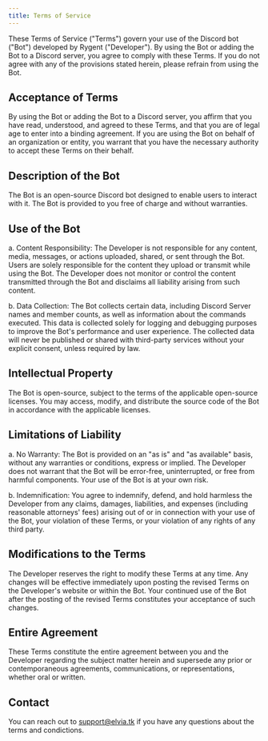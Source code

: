 ```yaml
---
title: Terms of Service
---
```


These Terms of Service ("Terms") govern your use of the Discord bot ("Bot") developed by Rygent ("Developer"). By using the Bot or adding the Bot to a Discord server, you agree to comply with these Terms. If you do not agree with any of the provisions stated herein, please refrain from using the Bot.

## Acceptance of Terms

By using the Bot or adding the Bot to a Discord server, you affirm that you have read, understood, and agreed to these Terms, and that you are of legal age to enter into a binding agreement. If you are using the Bot on behalf of an organization or entity, you warrant that you have the necessary authority to accept these Terms on their behalf.

## Description of the Bot

The Bot is an open-source Discord bot designed to enable users to interact with it. The Bot is provided to you free of charge and without warranties.

## Use of the Bot

a. Content Responsibility: The Developer is not responsible for any content, media, messages, or actions uploaded, shared, or sent through the Bot. Users are solely responsible for the content they upload or transmit while using the Bot. The Developer does not monitor or control the content transmitted through the Bot and disclaims all liability arising from such content.

b. Data Collection: The Bot collects certain data, including Discord Server names and member counts, as well as information about the commands executed. This data is collected solely for logging and debugging purposes to improve the Bot's performance and user experience. The collected data will never be published or shared with third-party services without your explicit consent, unless required by law.

## Intellectual Property

The Bot is open-source, subject to the terms of the applicable open-source licenses. You may access, modify, and distribute the source code of the Bot in accordance with the applicable licenses.

## Limitations of Liability

a. No Warranty: The Bot is provided on an "as is" and "as available" basis, without any warranties or conditions, express or implied. The Developer does not warrant that the Bot will be error-free, uninterrupted, or free from harmful components. Your use of the Bot is at your own risk.

b. Indemnification: You agree to indemnify, defend, and hold harmless the Developer from any claims, damages, liabilities, and expenses (including reasonable attorneys' fees) arising out of or in connection with your use of the Bot, your violation of these Terms, or your violation of any rights of any third party.

## Modifications to the Terms

The Developer reserves the right to modify these Terms at any time. Any changes will be effective immediately upon posting the revised Terms on the Developer's website or within the Bot. Your continued use of the Bot after the posting of the revised Terms constitutes your acceptance of such changes.

## Entire Agreement

These Terms constitute the entire agreement between you and the Developer regarding the subject matter herein and supersede any prior or contemporaneous agreements, communications, or representations, whether oral or written.

## Contact

You can reach out to support@elvia.tk if you have any questions about the terms and condictions.
